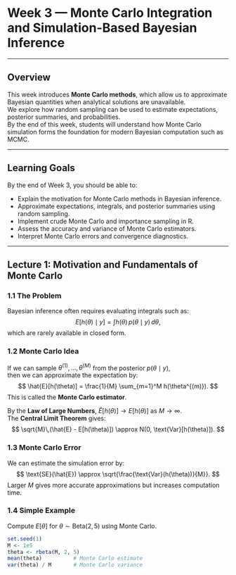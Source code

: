 # Week 3 — Monte Carlo Integration and Simulation-Based Bayesian Inference

------------------------------------------------------------------------

## Overview

This week introduces **Monte Carlo methods**, which allow us to approximate Bayesian quantities when analytical solutions are unavailable.\
We explore how random sampling can be used to estimate expectations, posterior summaries, and probabilities.\
By the end of this week, students will understand how Monte Carlo simulation forms the foundation for modern Bayesian computation such as MCMC.

------------------------------------------------------------------------

## Learning Goals

By the end of Week 3, you should be able to:

-   Explain the motivation for Monte Carlo methods in Bayesian inference.\
-   Approximate expectations, integrals, and posterior summaries using random sampling.\
-   Implement crude Monte Carlo and importance sampling in R.\
-   Assess the accuracy and variance of Monte Carlo estimators.\
-   Interpret Monte Carlo errors and convergence diagnostics.

------------------------------------------------------------------------

## Lecture 1: Motivation and Fundamentals of Monte Carlo

### 1.1 The Problem

Bayesian inference often requires evaluating integrals such as: $$
E[h(\theta) \mid y] = \int h(\theta)\, p(\theta \mid y)\, d\theta,
$$ which are rarely available in closed form.

### 1.2 Monte Carlo Idea

If we can sample $\theta^{(1)}, \ldots, \theta^{(M)}$ from the posterior $p(\theta \mid y)$,\
then we can approximate the expectation by: $$
\hat{E}[h(\theta)] = \frac{1}{M} \sum_{m=1}^M h(\theta^{(m)}).
$$ This is called the **Monte Carlo estimator**.

By the **Law of Large Numbers**, $\hat{E}[h(\theta)] \to E[h(\theta)]$ as $M \to \infty$.\
The **Central Limit Theorem** gives: $$
\sqrt{M}\,(\hat{E} - E[h(\theta)]) \approx N(0, \text{Var}[h(\theta)]).
$$

### 1.3 Monte Carlo Error

We can estimate the simulation error by: $$
\text{SE}(\hat{E}) \approx \sqrt{\frac{\text{Var}(h(\theta))}{M}}.
$$ Larger $M$ gives more accurate approximations but increases computation time.

### 1.4 Simple Example

Compute $E[\theta]$ for $\theta \sim \text{Beta}(2,5)$ using Monte Carlo.

```r
set.seed(1)
M <- 1e5
theta <- rbeta(M, 2, 5)
mean(theta)          # Monte Carlo estimate
var(theta) / M       # Monte Carlo variance
```
